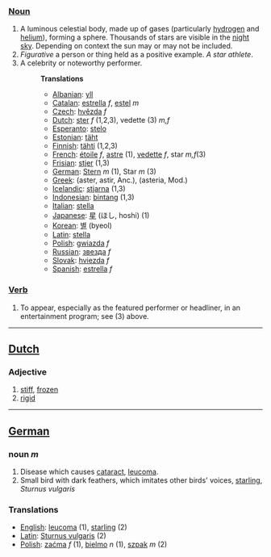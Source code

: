 ===[[Noun]]===
#A luminous celestial body, made up of gases (particularly [[hydrogen]] and [[helium]]), forming a sphere. Thousands of stars are visible in the [[night]] [[sky]]. Depending on context the  sun may or may not be included. 
#''Figurative'' a person or thing held as a positive example. ''A star athlete''.
#A celebrity or noteworthy performer.
#:'''Translations'''
#:*[[Albanian]]: [[yll]]
#:*[[Catalan]]: [[estrella]] ''f'', [[estel]] ''m''
#:*[[Czech]]: [[hvězda]] ''f''
#:*[[Dutch]]: [[ster]] ''f'' (1,2,3), vedette (3) ''m,f''
#:*[[Esperanto]]: [[stelo]]
#:*[[Estonian]]: [[täht]]
#:*[[Finnish]]: [[tähti]] (1,2,3)
#:*[[French]]: [[étoile]] ''f'', [[astre]] (1), [[vedette]] ''f'', star ''m,f''(3)
#:*[[Frisian]]: [[stjer]] (1,3)
#:*[[German]]: [[Stern]] ''m'' (1), Star ''m'' (3)
#:*[[Greek]]: (aster, astir, Anc.), (asteria, Mod.)
#:*[[Icelandic]]: [[stjarna]] (1,3)
#:*[[Indonesian]]: [[bintang]] (1,3)
#:*[[Italian]]: [[stella]]
#:*[[Japanese]]: [[星]] (ほし, hoshi) (1)
#:*[[Korean]]: [[별]] (byeol)
#:*[[Latin]]: [[stella]]
#:*[[Polish]]: [[gwiazda]] ''f''
#:*[[Russian]]: [[звезда]] ''f''
#:*[[Slovak]]: [[hviezda]] ''f''
#:*[[Spanish]]: [[estrella]] ''f''

===[[Verb]]===
# To appear, especially as the featured performer or headliner, in an entertainment program; see (3) above.

----

==[[Dutch]]==

===Adjective===

# [[stiff]], [[frozen]]
# [[rigid]]

----

==[[German]]==

===noun ''m''===

# Disease which causes [[cataract]], [[leucoma]].
# Small bird with dark feathers, which imitates other birds' voices, [[starling]], ''Sturnus vulgaris''

===Translations===
*[[English]]: [[leucoma]] (1), [[starling]] (2)
*[[Latin]]: [[Sturnus vulgaris]] (2)
*[[Polish]]: [[zaćma]] ''f'' (1), [[bielmo]] ''n'' (1), [[szpak]] ''m'' (2)